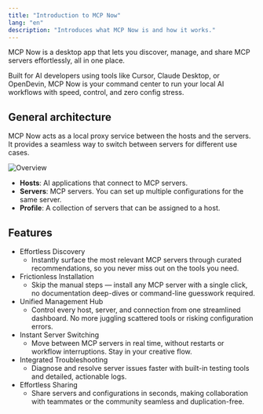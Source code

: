 ```yaml
---
title: "Introduction to MCP Now"
lang: "en"
description: "Introduces what MCP Now is and how it works."
---
```


MCP Now is a desktop app that lets you discover, manage, and share MCP servers effortlessly, all in one place.

Built for AI developers using tools like Cursor, Claude Desktop, or OpenDevin, MCP Now is your command center to run your local AI workflows with speed, control, and zero config stress.


## General architecture

MCP Now acts as a local proxy service between the hosts and the servers. It provides a seamless way to switch between servers for different use cases.

<img src="/images/en/overview.png" className="diagram" alt="Overview"/>

- **Hosts**: AI applications that connect to MCP servers.
- **Servers**: MCP servers. You can set up multiple configurations for the same server.
- **Profile**: A collection of servers that can be assigned to a host.


## Features

* Effortless Discovery  
  * Instantly surface the most relevant MCP servers through curated recommendations, so you never miss out on the tools you need.
* Frictionless Installation  
  * Skip the manual steps — install any MCP server with a single click, no documentation deep-dives or command-line guesswork required.
* Unified Management Hub  
  * Control every host, server, and connection from one streamlined dashboard. No more juggling scattered tools or risking configuration errors.
* Instant Server Switching  
  * Move between MCP servers in real time, without restarts or workflow interruptions. Stay in your creative flow.
* Integrated Troubleshooting  
  * Diagnose and resolve server issues faster with built-in testing tools and detailed, actionable logs.
* Effortless Sharing  
  * Share servers and configurations in seconds, making collaboration with teammates or the community seamless and duplication-free.
